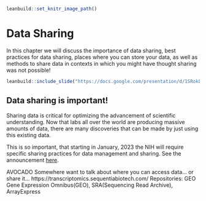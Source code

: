 

```r
leanbuild::set_knitr_image_path()
```

# Data Sharing

In this chapter we will discuss the importance of data sharing, best practices for data sharing, places where you can store your data, as well as methods to share data in contexts in which you might have thought sharing was not possible!

```r
leanbuild::include_slide("https://docs.google.com/presentation/d/1SRokLaGAc2hiwJSN26FHE0ZEEhPr3KQdyMICic8kAcs/edit#slide=id.g1016753ce66_0_24")
```

## Data sharing is important!

Sharing data is critical for optimizing the advancement of scientific understanding. Now that labs all over the world are producing massive amounts of data, there are many discoveries that can be made by just using this existing data. 

This is so important, that starting in January, 2023 the NIH will require specific sharing practices for data management and sharing. See the announcement [here](https://grants.nih.gov/grants/guide/notice-files/NOT-OD-21-013.html).


AVOCADO Somewhere want to talk about where you can access data... or share it...
https://transcriptomics.sequentiabiotech.com/
Repositories: GEO Gene Expression Omnibus(GEO), SRA(Sequencing Read Archive), ArrayExpress
